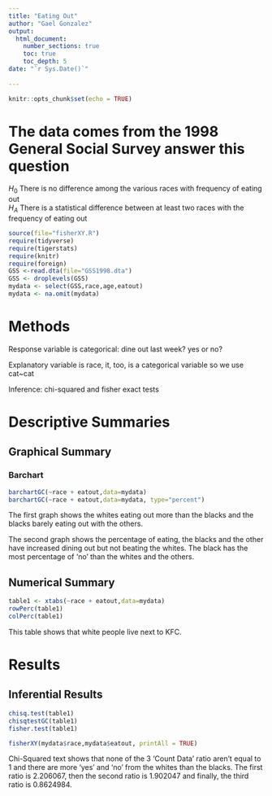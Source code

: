```yaml
---
title: "Eating Out"
author: "Gael Gonzalez"
output: 
  html_document:
    number_sections: true
    toc: true
    toc_depth: 5
date: "`r Sys.Date()`"    
    
---
```


```r
knitr::opts_chunk$set(echo = TRUE)
```

# The data comes from the 1998 General Social Survey answer this question

$H_0$ There is no difference among the various races with frequency of eating out  
$H_A$ There is a statistical difference between at least two races with the frequency of eating out  


```r
source(file="fisherXY.R")
require(tidyverse)
require(tigerstats)
require(knitr)
require(foreign)
GSS <-read.dta(file="GSS1998.dta")
GSS <- droplevels(GSS)
mydata <- select(GSS,race,age,eatout)
mydata <- na.omit(mydata)
```

# Methods

Response variable is categorical: dine out last week? yes or no?

Explanatory variable is race, it, too, is a categorical variable so we use cat~cat

Inference: chi-squared and fisher exact tests

# Descriptive Summaries

## Graphical Summary

### Barchart

```r
barchartGC(~race + eatout,data=mydata)
barchartGC(~race + eatout,data=mydata, type="percent")

```

The first graph shows the whites eating out more than the blacks and the blacks barely eating out with the others.

The second graph shows the percentage of eating, the blacks and the other have increased dining out but not beating the whites. The black has the most percentage of 'no' than the whites and the others.

## Numerical Summary

```r
table1 <- xtabs(~race + eatout,data=mydata)
rowPerc(table1)
colPerc(table1)
```

This table shows that white people live next to KFC.

# Results

## Inferential Results

```r
chisq.test(table1)
chisqtestGC(table1)
fisher.test(table1)
```



```r
fisherXY(mydata$race,mydata$eatout, printAll = TRUE)
```

Chi-Squared text shows that none of the 3 'Count Data' ratio aren't equal to 1 and there are more 'yes' and 'no' from the whites than the blacks. The first ratio is 2.206067, then the second ratio is 1.902047 and finally, the third ratio is 0.8624984.
